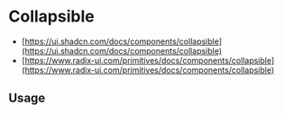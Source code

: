 
<Meta of={CollapsibleStories} />

# Collapsible

* [https://ui.shadcn.com/docs/components/collapsible](https://ui.shadcn.com/docs/components/collapsible)
* [https://www.radix-ui.com/primitives/docs/components/collapsible](https://www.radix-ui.com/primitives/docs/components/collapsible)

<Canvas of={CollapsibleStories.Default} />

<Controls />

## Usage

```jsx
import {
  Collapsible,
  CollapsibleContent,
  CollapsibleTrigger,
} from '@sozialhelden/ui';

export function App() {
  return (
    <Collapsible>
      <CollapsibleTrigger>Can I use this in my project?</CollapsibleTrigger>
      <CollapsibleContent>
        Yes. Free to use for personal and commercial projects. No attribution required.
      </CollapsibleContent>
    </Collapsible>
  );
}
```
